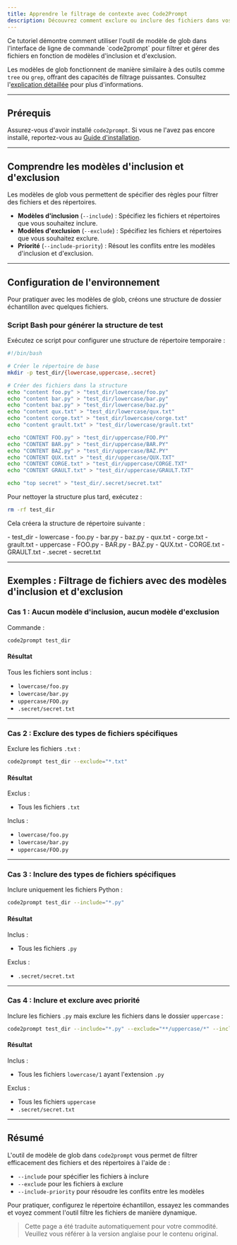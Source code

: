 ```yaml
---
title: Apprendre le filtrage de contexte avec Code2Prompt
description: Découvrez comment exclure ou inclure des fichiers dans vos invites LLM à l'aide d'options de filtrage puissantes.
---
```



<Card title="Présentation du tutoriel">
  Ce tutoriel démontre comment utiliser l'outil de modèle de glob dans
  l'interface de ligne de commande `code2prompt` pour filtrer et gérer des
  fichiers en fonction de modèles d'inclusion et d'exclusion.
</Card>

Les modèles de glob fonctionnent de manière similaire à des outils comme `tree` ou `grep`, offrant des capacités de filtrage puissantes. Consultez l'[explication détaillée](/docs/explanations/glob_patterns) pour plus d'informations.

---

## Prérequis

Assurez-vous d'avoir installé `code2prompt`. Si vous ne l'avez pas encore installé, reportez-vous au [Guide d'installation](/docs/how_to/install).

---

## Comprendre les modèles d'inclusion et d'exclusion

Les modèles de glob vous permettent de spécifier des règles pour filtrer des fichiers et des répertoires.

- **Modèles d'inclusion** (`--include`) : Spécifiez les fichiers et répertoires que vous souhaitez inclure.
- **Modèles d'exclusion** (`--exclude`) : Spécifiez les fichiers et répertoires que vous souhaitez exclure.
- **Priorité** (`--include-priority`) : Résout les conflits entre les modèles d'inclusion et d'exclusion.

---

## Configuration de l'environnement

Pour pratiquer avec les modèles de glob, créons une structure de dossier échantillon avec quelques fichiers.

### Script Bash pour générer la structure de test

Exécutez ce script pour configurer une structure de répertoire temporaire :

```bash
#!/bin/bash

# Créer le répertoire de base
mkdir -p test_dir/{lowercase,uppercase,.secret}

# Créer des fichiers dans la structure
echo "content foo.py" > "test_dir/lowercase/foo.py"
echo "content bar.py" > "test_dir/lowercase/bar.py"
echo "content baz.py" > "test_dir/lowercase/baz.py"
echo "content qux.txt" > "test_dir/lowercase/qux.txt"
echo "content corge.txt" > "test_dir/lowercase/corge.txt"
echo "content grault.txt" > "test_dir/lowercase/grault.txt"

echo "CONTENT FOO.py" > "test_dir/uppercase/FOO.PY"
echo "CONTENT BAR.py" > "test_dir/uppercase/BAR.PY"
echo "CONTENT BAZ.py" > "test_dir/uppercase/BAZ.PY"
echo "CONTENT QUX.txt" > "test_dir/uppercase/QUX.TXT"
echo "CONTENT CORGE.txt" > "test_dir/uppercase/CORGE.TXT"
echo "CONTENT GRAULT.txt" > "test_dir/uppercase/GRAULT.TXT"

echo "top secret" > "test_dir/.secret/secret.txt"
```

Pour nettoyer la structure plus tard, exécutez :

```bash
rm -rf test_dir
```

Cela créera la structure de répertoire suivante :


<FileTree>
- test_dir 
  - lowercase 
    - foo.py 
    - bar.py 
    - baz.py 
    - qux.txt 
    - corge.txt 
    - grault.txt
  - uppercase 
    - FOO.py 
    - BAR.py 
    - BAZ.py 
    - QUX.txt 
    - CORGE.txt 
    - GRAULT.txt 
  - .secret 
    - secret.txt
</FileTree>

---

## Exemples : Filtrage de fichiers avec des modèles d'inclusion et d'exclusion

### Cas 1 : Aucun modèle d'inclusion, aucun modèle d'exclusion

Commande :

```bash
code2prompt test_dir
```

#### Résultat

Tous les fichiers sont inclus :

- `lowercase/foo.py`
- `lowercase/bar.py`
- `uppercase/FOO.py`
- `.secret/secret.txt`

---

### Cas 2 : Exclure des types de fichiers spécifiques

Exclure les fichiers `.txt` :

```bash
code2prompt test_dir --exclude="*.txt"
```

#### Résultat

Exclus :

- Tous les fichiers `.txt`

Inclus :

- `lowercase/foo.py`
- `lowercase/bar.py`
- `uppercase/FOO.py`

---

### Cas 3 : Inclure des types de fichiers spécifiques

Inclure uniquement les fichiers Python :

```bash
code2prompt test_dir --include="*.py"
```

#### Résultat

Inclus :

- Tous les fichiers `.py`

Exclus :

- `.secret/secret.txt`

---

### Cas 4 : Inclure et exclure avec priorité

Inclure les fichiers `.py` mais exclure les fichiers dans le dossier `uppercase` :

```bash
code2prompt test_dir --include="*.py" --exclude="**/uppercase/*" --include-priority=true
```

#### Résultat

Inclus :

- Tous les fichiers `lowercase/1` ayant l'extension `.py`

Exclus :

- Tous les fichiers `uppercase`
- `.secret/secret.txt`

---

## Résumé

L'outil de modèle de glob dans `code2prompt` vous permet de filtrer efficacement des fichiers et des répertoires à l'aide de :

- `--include` pour spécifier les fichiers à inclure
- `--exclude` pour les fichiers à exclure
- `--include-priority` pour résoudre les conflits entre les modèles

Pour pratiquer, configurez le répertoire échantillon, essayez les commandes et voyez comment l'outil filtre les fichiers de manière dynamique.

> Cette page a été traduite automatiquement pour votre commodité. Veuillez vous référer à la version anglaise pour le contenu original.

